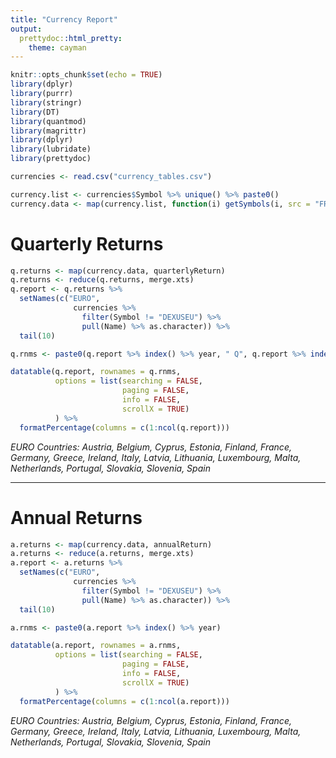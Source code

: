 ```yaml
---
title: "Currency Report"
output: 
  prettydoc::html_pretty:
    theme: cayman
---
```


```r
knitr::opts_chunk$set(echo = TRUE)
library(dplyr)
library(purrr)
library(stringr)
library(DT)
library(quantmod)
library(magrittr) 
library(dplyr)
library(lubridate)
library(prettydoc)

currencies <- read.csv("currency_tables.csv")

currency.list <- currencies$Symbol %>% unique() %>% paste0()
currency.data <- map(currency.list, function(i) getSymbols(i, src = "FRED", getsymbols.warning4.0 = FALSE, auto.assign = FALSE))

```

# Quarterly Returns

```r
q.returns <- map(currency.data, quarterlyReturn)
q.returns <- reduce(q.returns, merge.xts)
q.report <- q.returns %>% 
  setNames(c("EURO", 
              currencies %>% 
                filter(Symbol != "DEXUSEU") %>% 
                pull(Name) %>% as.character)) %>% 
  tail(10)

q.rnms <- paste0(q.report %>% index() %>% year, " Q", q.report %>% index() %>% quarter)

datatable(q.report, rownames = q.rnms, 
          options = list(searching = FALSE, 
                         paging = FALSE,
                         info = FALSE,
                         scrollX = TRUE)
          ) %>% 
  formatPercentage(columns = c(1:ncol(q.report)))
```
*EURO Countries: Austria, Belgium, Cyprus, Estonia, Finland, France, Germany, Greece, Ireland, Italy, Latvia, Lithuania, Luxembourg, Malta, Netherlands, Portugal, Slovakia, Slovenia, Spain*

----
<!--BR--><!--BR--><!--BR-->

# Annual Returns

```r
a.returns <- map(currency.data, annualReturn)
a.returns <- reduce(a.returns, merge.xts)
a.report <- a.returns %>% 
  setNames(c("EURO", 
              currencies %>% 
                filter(Symbol != "DEXUSEU") %>% 
                pull(Name) %>% as.character)) %>% 
  tail(10)

a.rnms <- paste0(a.report %>% index() %>% year)

datatable(a.report, rownames = a.rnms, 
          options = list(searching = FALSE, 
                         paging = FALSE,
                         info = FALSE,
                         scrollX = TRUE)
          ) %>% 
  formatPercentage(columns = c(1:ncol(a.report)))
```
*EURO Countries: Austria, Belgium, Cyprus, Estonia, Finland, France, Germany, Greece, Ireland, Italy, Latvia, Lithuania, Luxembourg, Malta, Netherlands, Portugal, Slovakia, Slovenia, Spain*
